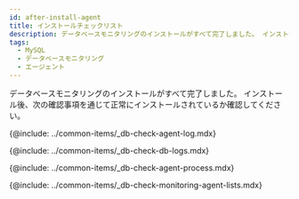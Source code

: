 ```yaml
---
id: after-install-agent
title: インストールチェックリスト
description: データベースモニタリングのインストールがすべて完了しました。 インストール後に確認事項をチェックしてください。
tags:
  - MySQL
  - データベースモニタリング
  - エージェント
---
```


データベースモニタリングのインストールがすべて完了しました。 インストール後、次の確認事項を通じて正常にインストールされているか確認してください。

<!-- 에이전트 설치 점검-->

{@include: ../common-items/_db-check-agent-log.mdx} 

<!-- 로그 확인하기-->

{@include: ../common-items/_db-check-db-logs.mdx}

<!-- 에이전트 프로세스 확인하기-->

{@include: ../common-items/_db-check-agent-process.mdx}

<!-- 모니터링 확인하기-->

{@include: ../common-items/_db-check-monitoring-agent-lists.mdx}
